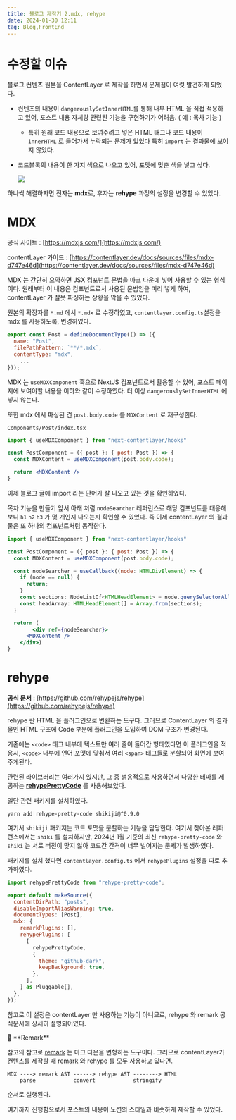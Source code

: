 ```yaml
---
title: 블로그 제작기 2.mdx, rehype
date: 2024-01-30 12:11
tag: Blog,FrontEnd
---
```

# 수정할 이슈

블로그 컨텐츠 원본을 ContentLayer 로 제작을 하면서 문제점이 여럿 발견하게 되었다.

- 컨텐츠의 내용이 `dangerouslySetInnerHTML`를 통해 내부 HTML 을 직접 적용하고 있어, 포스트 내용 자체랑 관련된 기능을 구현하기가 어려움. ( 예 : 목차 기능 )
    - 특히 원래 코드 내용으로 보여주려고 넣은 HTML 태그나 코드 내용이 `innerHTML` 로 들어가서 누락되는 문제가 있었다 특히 `import` 는 결과물에 보이지 않았다.
- 코드블록의 내용이 한 가지 색으로 나오고 있어, 포맷에 맞춘 색을 넣고 싶다.
    
    ![](https://file.notion.so/f/f/b67b8caf-0e30-4e9a-b6db-84175dd949a3/d1b3b1cd-1f6e-4282-afbf-a32e57b5dc9e/Untitled.png?id=e540ca8c-729d-4135-bea3-1057bd256c43&table=block&spaceId=b67b8caf-0e30-4e9a-b6db-84175dd949a3&expirationTimestamp=1706680800000&signature=4hupLKChPOqaAoOw2TSgiZxEuNnAumNxPjGdBcrEAZk&downloadName=Untitled.png)

하나씩 해결하자면 전자는 **mdx**로, 후자는 **rehype** 과정의 설정을 변경할 수 있었다.

# MDX

공식 사이트 : [https://mdxjs.com/](https://mdxjs.com/)

contentLayer 가이드 : [https://contentlayer.dev/docs/sources/files/mdx-d747e46d](https://contentlayer.dev/docs/sources/files/mdx-d747e46d)

MDX 는 간단히 요약하면 JSX 컴포넌트 문법을 마크 다운에 넣어 사용할 수 있는 형식이다. 원래부터 이 내용은 컴포넌트로서 사용된 문법임을 미리 넣게 하여, contentLayer 가 잘못 파싱하는 상황을 막을 수 있었다. 

원본의 확장자를 `*.md` 에서 `*.mdx` 로 수정하였고, `contentlayer.config.ts`설정을 mdx 를 사용하도록, 변경하였다.

```jsx
export const Post = defineDocumentType(() => ({
  name: "Post",
  filePathPattern: `**/*.mdx`,
  contentType: "mdx",
	...
}));
```

MDX 는 `useMDXComponent` 훅으로 NextJS 컴포넌트로서 활용할 수 있어, 포스트 페이지에 보여야할 내용을 이하와 같이 수정하였다. 더 이상 `dangerouslySetInnerHTML` 에 넣지 않는다. 

또한 mdx 에서 파싱된 건 `post.body.code` 를 `MDXContent` 로 재구성한다.

`Components/Post/index.tsx`

```jsx
import { useMDXComponent } from "next-contentlayer/hooks"

const PostComponent = ({ post }: { post: Post }) => {
  const MDXContent = useMDXComponent(post.body.code);

  return <MDXContent />
}
```

이제 블로그 글에 import 라는 단어가 잘 나오고 있는 것을 확인하였다. 

목차 기능을 만들기 앞서 아래 처럼 `nodeSearcher` 레퍼런스로 해당 컴포넌트를 대응해보니 `h1` `h2` `h3` 가 몇 개인지 나오는지 확인할 수 있었다. 즉 이제 contentLayer 의 결과물은 또 하나의 컴포넌트처럼 동작한다.

```jsx
import { useMDXComponent } from "next-contentlayer/hooks"

const PostComponent = ({ post }: { post: Post }) => {
  const MDXContent = useMDXComponent(post.body.code);

  const nodeSearcher = useCallback((node: HTMLDivElement) => {
    if (node == null) {
      return;
    }
    const sections: NodeListOf<HTMLHeadElement> = node.querySelectorAll("h1,h2,h3");
    const headArray: HTMLHeadElement[] = Array.from(sections);
  }

  return (
		<div ref={nodeSearcher}>
      <MDXContent />
    </div>)
}
```

# rehype

**공식 문서** : [https://github.com/rehypejs/rehype](https://github.com/rehypejs/rehype)

rehype 란 HTML 을 플러그인으로 변환하는 도구다. 그러므로 ContentLayer 의 결과물인 HTML 구조에 Code 부분에 플러그인을 도입하여 DOM 구조가 변경된다. 

기존에는 `<code>` 태그 내부에 텍스트만 여러 줄이 들어간 형태였다면 이 플러그인을 적용시, `<code>` 내부에 언어 포맷에 맞춰서 여러 `<span>` 태그들로 분할되어 화면에 보여주게된다. 

관련된 라이브러리는 여러가지 있지만, 그 중 범용적으로 사용하면서 다양한 테마를 제공하는 **[rehypePrettyCode](https://rehype-pretty-code.netlify.app/)** 를 사용해보았다.

일단 관련 패키지를 설치하였다.

`yarn add rehype-pretty-code shikiji@^0.9.0`

여기서 `shikiji` 패키지는 코드 포맷을 분할하는 기능을 담당한다. 여기서 찾아본 레퍼런스에서는 `shiki` 를 설치하지만, 2024년 1월 기준의 최신 `rehype-pretty-code` 와 `shiki` 는 서로 버전이 맞지 않아 코드간 간격이 너무 벌어지는 문제가 발생하였다.   

패키지를 설치 했다면 `contentlayer.config.ts` 에서 `rehypePlugins` 설정을 따로 추가하였다.

```jsx
import rehypePrettyCode from "rehype-pretty-code";

export default makeSource({
  contentDirPath: "posts",
  disableImportAliasWarning: true,
  documentTypes: [Post],
  mdx: {
    remarkPlugins: [],
    rehypePlugins: [
      [
        rehypePrettyCode,
        {
          theme: "github-dark",
          keepBackground: true,
        },
      ],
    ] as Pluggable[],
  },
});
```

참고로 이 설정은 contentLayer 만 사용하는 기능이 아니므로, rehype 와 remark 공식문서에 상세히 설명되어있다.

<aside>
🔗 **Remark**

참고의 참고로 [remark](https://github.com/remarkjs/remark) 는 마크 다운을 변형하는 도구이다. 그러므로 contentLayer가 컨텐츠를 제작할 때 remark 와 rehype 를 모두 사용하고 있다면.

```
MDX ----> remark AST ------> rehype AST --------> HTML
    parse            convert            stringify
```

순서로 실행된다.

</aside>

여기까지 진행함으로서 포스트의 내용이 노션의 스타일과 비슷하게 제작할 수 있었다.